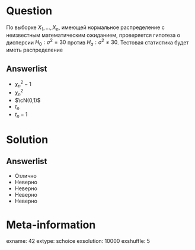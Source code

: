 Question
========
По выборке $X_1,\ldots,X_{n}$, имеющей нормальное распределение с неизвестным математическим ожиданием, проверяется гипотеза о дисперсии $H_0: \sigma^2 = 30$ против $H_a: \sigma^2 \ne 30$. Тестовая статистика будет иметь распределение

Answerlist
----------
*  $\chi^2_n-1$
*  $\chi^2_n$
*  $\cN(0,1)$
*  $t_n$
*  $t_n-1$

Solution
========

Answerlist
----------
*  Отлично
*  Неверно
*  Неверно
*  Неверно
*  Неверно

Meta-information
================
exname: 42
extype: schoice
exsolution: 10000
exshuffle: 5
